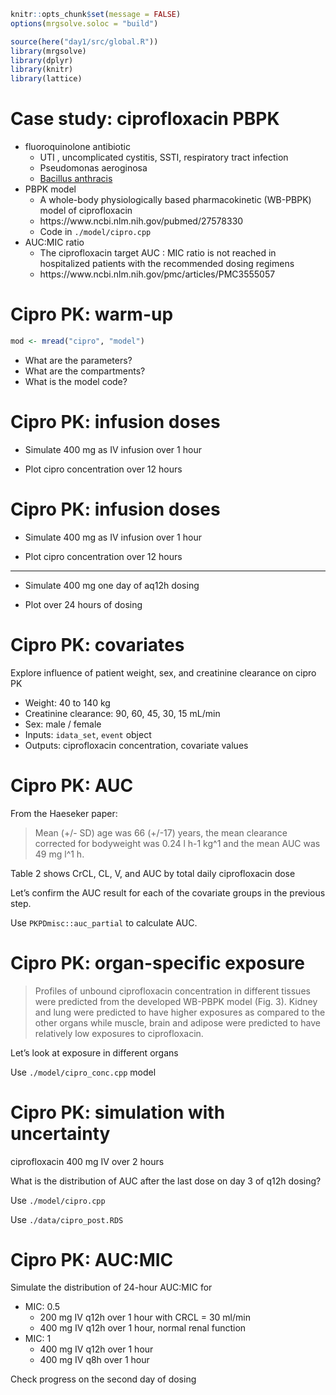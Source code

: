 

```r
knitr::opts_chunk$set(message = FALSE)
options(mrgsolve.soloc = "build")
```


```r
source(here("day1/src/global.R"))
library(mrgsolve)
library(dplyr)
library(knitr)
library(lattice)
```

# Case study: ciprofloxacin PBPK

- fluoroquinolone antibiotic
    - UTI , uncomplicated cystitis, SSTI, respiratory tract infection
    - Pseudomonas aeroginosa
    - [Bacillus anthracis](https://www.fda.gov/Drugs/EmergencyPreparedness/BioterrorismandDrugPreparedness/ucm063485.htm)
- PBPK model
    - A whole-body physiologically based pharmacokinetic (WB-PBPK) model of ciprofloxacin
    - https://www.ncbi.nlm.nih.gov/pubmed/27578330
    - Code in `./model/cipro.cpp`
- AUC:MIC ratio
    - The ciprofloxacin target AUC : MIC ratio is not reached in hospitalized 
      patients with the recommended dosing regimens
    - https://www.ncbi.nlm.nih.gov/pmc/articles/PMC3555057

# Cipro PK: <grn>warm-up</grn>

```r
mod <- mread("cipro", "model")
```

- What are the parameters?
- What are the compartments?
- What is the model code?

# Cipro PK: <grn>infusion doses</grn>

- Simulate 400 mg as IV infusion over 1 hour

- Plot cipro concentration over 12 hours


# Cipro PK: <grn>infusion doses</grn>

- Simulate 400 mg as IV infusion over 1 hour

- Plot cipro concentration over 12 hours

<hr>

- Simulate 400 mg one day of aq12h dosing 

- Plot over 24 hours of dosing


# Cipro PK: <grn>covariates</grn>

Explore influence of patient weight, sex, and creatinine clearance on cipro PK

- Weight: 40 to 140 kg
- Creatinine clearance: 90, 60, 45, 30, 15 mL/min
- Sex: male / female
- Inputs: `idata_set`, `event` object
- Outputs: ciprofloxacin concentration, covariate values



# Cipro PK: <grn>AUC</grn>

From the Haeseker paper:

> Mean (+/- SD) age was 66 (+/-17) years, the mean clearance corrected for 
bodyweight was 0.24 l h-1 kg^1 <red>and the mean AUC was 49 mg l^1 h</red>.

Table 2 shows CrCL, CL, V, and AUC by total daily ciprofloxacin dose

Let's confirm the AUC result for each of the covariate groups in the 
previous step.

Use `PKPDmisc::auc_partial` to calculate AUC.

# Cipro PK: <grn>organ-specific exposure</grn>

>Profiles of unbound ciprofloxacin concentration in different tissues were 
predicted from the developed WB-PBPK model (Fig. 3). <blu>Kidney and lung were 
predicted to have higher exposures</blu> as compared to the other organs while 
muscle, brain and adipose were predicted to have relatively low exposures to 
ciprofloxacin.

Let's look at exposure in different organs

Use `./model/cipro_conc.cpp` model 

# Cipro PK: <grn>simulation with uncertainty</grn>


ciprofloxacin 400 mg IV over 2 hours

What is the distribution of AUC after the last dose on day 3 of q12h dosing?

Use `./model/cipro.cpp`

Use `./data/cipro_post.RDS`


# Cipro PK: <grn>AUC:MIC</grn>

Simulate the distribution of 24-hour AUC:MIC for

- MIC: 0.5
  - 200 mg IV q12h over 1 hour with CRCL = 30 ml/min
  - 400 mg IV q12h over 1 hour, normal renal function
  
- MIC: 1
  - 400 mg IV q12h over 1 hour 
  - 400 mg IV q8h  over 1 hour


Check progress on the second day of dosing




